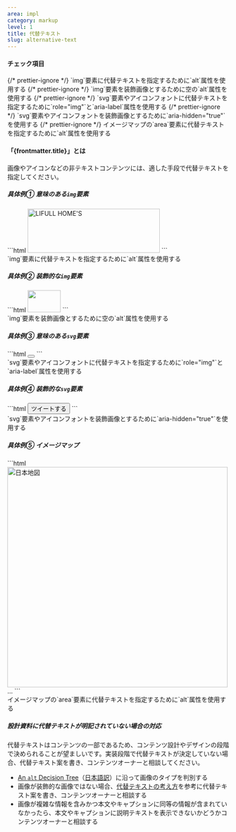 ```yaml
---
area: impl
category: markup
level: 1
title: 代替テキスト
slug: alternative-text
---
```



#### チェック項目

<Checkpoint>
  {/* prettier-ignore */}
  <span slot="title">`img`要素に代替テキストを指定するために`alt`属性を使用する</span>
</Checkpoint>

<Checkpoint>
  {/* prettier-ignore */}
  <span slot="title">`img`要素を装飾画像とするために空の`alt`属性を使用する</span>
</Checkpoint>

<Checkpoint>
  {/* prettier-ignore */}
  <span slot="title">`svg`要素やアイコンフォントに代替テキストを指定するために`role="img"`と`aria-label`属性を使用する</span>
</Checkpoint>

<Checkpoint>
  {/* prettier-ignore */}
  <span slot="title">`svg`要素やアイコンフォントを装飾画像とするために`aria-hidden="true"`を使用する</span>
</Checkpoint>

<Checkpoint>
  {/* prettier-ignore */}
  <span slot="title">イメージマップの`area`要素に代替テキストを指定するために`alt`属性を使用する</span>
</Checkpoint>

#### 「{frontmatter.title}」とは

画像やアイコンなどの非テキストコンテンツには、適した手段で代替テキストを指定してください。

##### 具体例① 意味のある`img`要素

<Cases>
  <Case span={2} type="good">
    <div slot="figure">
      ```html
      <img src="homes-logo.svg" alt="LIFULL HOME'S" width="300" height="100" />
      ```
    </div>
    <span slot="title">`img`要素に代替テキストを指定するために`alt`属性を使用する</span>
  </Case>
</Cases>

##### 具体例② 装飾的な`img`要素

<Cases>
  <Case span={2} type="good">
    <div slot="figure">
      ```html
      <img src="homes-kun.png" alt="" width="75" height="50" />
      ```
    </div>
    <span slot="title">`img`要素を装飾画像とするために空の`alt`属性を使用する</span>
  </Case>
</Cases>

##### 具体例③ 意味のある`svg`要素

<Cases>
  <Case span={2} type="good">
    <div slot="figure">
      ```html
      <button type="button">
        <svg viewBox="0 0 64 64" role="img" aria-label="メニュー">…</svg>
      </button>
      ```
    </div>
    <span slot="title">`svg`要素やアイコンフォントに代替テキストを指定するために`role="img"`と`aria-label`属性を使用する</span>
  </Case>
</Cases>

##### 具体例④ 装飾的な`svg`要素

<Cases>
  <Case span={2} type="good">
    <div slot="figure">
      ```html
      <button type="button">
        <span class="fa-brands fa-twitter" aria-hidden="true"></span>
        ツイートする
      </button>
      ```
    </div>
    <span slot="title">`svg`要素やアイコンフォントを装飾画像とするために`aria-hidden="true"`を使用する</span>
  </Case>
</Cases>

##### 具体例⑤ イメージマップ

<Cases>
  <Case span={2} type="good">
    <div slot="figure">
      ```html
      <img
        src="nihon-chizu.png"
        alt="日本地図"
        width="500"
        height="500"
        usemap="#map"
      />
      <map id="map">
        <area
          shape="poly"
          coords="476,31,492,25,540,85,587,84,590,122,523,161,431,190,427,145,484,91,485,62"
          href="#hokkaido"
          alt="北海道"
        />
        …
      </map>
      ```
    </div>
    <span slot="title">イメージマップの`area`要素に代替テキストを指定するために`alt`属性を使用する</span>
  </Case>
</Cases>

##### 設計資料に代替テキストが明記されていない場合の対応

代替テキストはコンテンツの一部であるため、コンテンツ設計やデザインの段階で決められることが望ましいです。実装段階で代替テキストが決定していない場合、代替テキスト案を書き、コンテンツオーナーと相談してください。

- [An `alt` Decision Tree](https://www.w3.org/WAI/tutorials/images/decision-tree/)（[日本語訳](https://qiita.com/hibikikudo/items/f710933664094632540d)）に沿って画像のタイプを判別する
- 画像が装飾的な画像ではない場合、[代替テキストの考え方](https://jira.next-group.jp/wiki/pages/viewpage.action?pageId=309380550)を参考に代替テキスト案を書き、コンテンツオーナーと相談する
- 画像が複雑な情報を含みかつ本文やキャプションに同等の情報が含まれていなかったら、本文やキャプションに説明テキストを表示できないかどうかコンテンツオーナーと相談する
